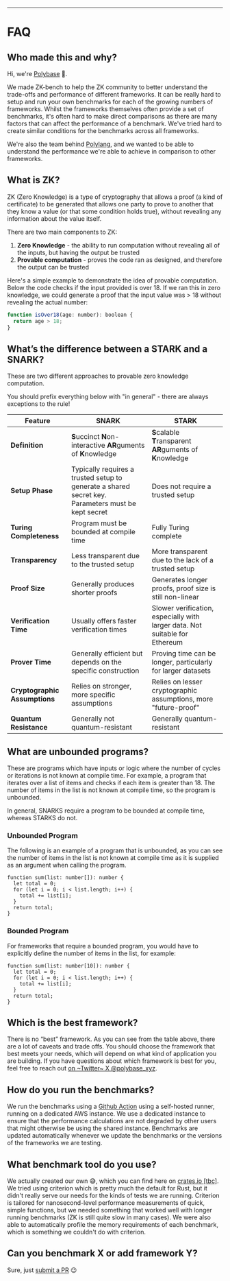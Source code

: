 
---

# FAQ

## Who made this and why?

Hi, we're [Polybase](https://x.com/polybase_xyz) 👋.

We made ZK-bench to help the ZK community to better understand the trade-offs and performance of different frameworks. It can be really hard to setup and run your own benchmarks for each of the growing numbers
of frameworks. Whilst the frameworks themselves often provide a set of benchmarks, it's often hard to make direct comparisons as there are many factors that can affect the performance of a benchmark. We've tried hard to 
create similar conditions for the benchmarks across all frameworks.

We're also the team behind [Polylang](https://polylang.dev), and we wanted to be able to understand the performance we're able to achieve in comparison to other frameworks.


## What is ZK?

ZK (Zero Knowledge) is a type of cryptography that allows a proof (a kind of certificate) to be generated that allows one party to prove to another that they know a value (or that some condition holds true), without revealing any information about the value itself. 

There are two main components to ZK:

1. **Zero Knowledge** - the ability to run computation without revealing all of the inputs, but having the output be trusted
2. **Provable computation** -  proves the code ran as designed, and therefore the output can be trusted

Here's a simple example to demonstrate the idea of provable computation. Below the code checks if the input provided is over 18. 
If we ran this in zero knowledge, we could generate a proof that the input value was > 18 without revealing the actual number:

```js
function isOver18(age: number): boolean {
  return age > 18;
}
```

## What’s the difference between a STARK and a SNARK?

These are two different approaches to provable zero knowledge computation.

<Alert status='warning' borderRadius={5}>
  <AlertIcon />
  <Text fontSize='md'>You should prefix everything below with "in general" - there are always exceptions to the rule!</Text>
</Alert>


| Feature                  | SNARK                                                                                           | STARK                                                                                           |
|--------------------------|-------------------------------------------------------------------------------------------------|-------------------------------------------------------------------------------------------------|
| **Definition**              | **S**uccinct **N**on-interactive **AR**guments of **K**nowledge                                                 | **S**calable **T**ransparent **AR**guments of **K**nowledge                                                     |
| **Setup Phase**              | Typically requires a trusted setup to generate a shared secret key. Parameters must be kept secret| Does not require a trusted setup                                                                |
| **Turing Completeness**      | Program must be bounded at compile time                                                         | Fully Turing complete                                                                           |
| **Transparency**             | Less transparent due to the trusted setup                                                       | More transparent due to the lack of a trusted setup                                             |
| **Proof Size**               | Generally produces shorter proofs                                                               | Generates longer proofs, proof size is still non-linear                                         |
| **Verification Time**        | Usually offers faster verification times                                                        | Slower verification, especially with larger data. Not suitable for Ethereum                     |
| **Prover Time**              | Generally efficient but depends on the specific construction                                    | Proving time can be longer, particularly for larger datasets                                    |
| **Cryptographic Assumptions**| Relies on stronger, more specific assumptions                                                    | Relies on lesser cryptographic assumptions, more "future-proof"                                 |
| **Quantum Resistance**       | Generally not quantum-resistant      | Generally quantum-resistant      |


## What are unbounded programs?

These are programs which have inputs or logic where the number of cycles or iterations is not known at compile time. For example, a program that iterates over a list of items and checks if each item is greater than 18. The number of items in the list is not known at compile time, so the program is unbounded.

In general, SNARKS require a program to be bounded at compile time, whereas STARKS do not.

### Unbounded Program

The following is an example of a program that is unbounded, as you can see the number of items in the list is not known at compile time as it is supplied as an argument when calling the program.


```
function sum(list: number[]): number {
  let total = 0;
  for (let i = 0; i < list.length; i++) {
    total += list[i];
  }
  return total;
}
```

### Bounded Program

For frameworks that require a bounded program, you would have to explicitly define the number of items in the list, for example:

```
function sum(list: number[10]): number {
  let total = 0;
  for (let i = 0; i < list.length; i++) {
    total += list[i];
  }
  return total;
}
```

## Which is the best framework?

There is no “best” framework. As you can see from the table above, there are a lot of caveats and trade offs. You should choose the framework that best meets your needs, which will depend on what kind of application you are building. If you have questions about which framework is best for you, feel free to reach out [on ~Twitter~ X @polybase_xyz](https://x.com/polybase_xyz).

## How do you run the benchmarks?

We run the benchmarks using a [Github Action](https://github.com/polybase/zk-benchmarks/actions) using a self-hosted runner, 
running on a dedicated AWS instance. We use a dedicated instance to ensure that the performance calculations are not degraded 
by other users that might otherwise be using the shared instance.
Benchmarks are updated automatically whenever we update the benchmarks or the versions of the frameworks we are testing.

## What benchmark tool do you use?

We actually created our own 😅, which you can find here on [crates.io [tbc]](...). We tried using criterion which is pretty much the default for Rust, 
but it didn't really serve our needs for the kinds of tests we are running. Criterion is tailored for nanosecond-level performance measurements of quick, simple functions, but we needed something that worked well with longer running benchmarks (ZK is still quite slow in many cases). We were also able to automatically profile the memory requirements of each benchmark, which is something we couldn't do with criterion.


## Can you benchmark X or add framework Y?

Sure, just [submit a PR](https://github.com/polybase/zk-benchmarks) 😉

